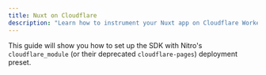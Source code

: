 ```yaml
---
title: Nuxt on Cloudflare
description: "Learn how to instrument your Nuxt app on Cloudflare Workers and Pages and capture your first errors with Sentry. "
---
```


This guide will show you how to set up the SDK with Nitro's `cloudflare_module` (or their deprecated `cloudflare-pages`) deployment preset.

<PlatformContent
  includePath="getting-started-complete"
  platform="javascript.nuxt"
/>
